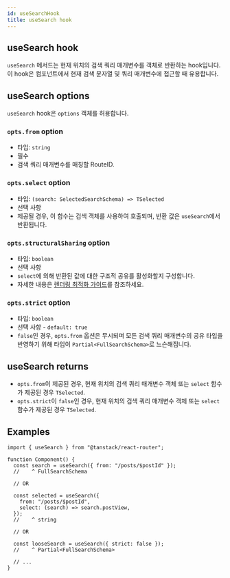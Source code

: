 ```yaml
---
id: useSearchHook
title: useSearch hook
---
```


## useSearch hook

`useSearch` 메서드는 현재 위치의 검색 쿼리 매개변수를 객체로 반환하는 hook입니다. 이 hook은 컴포넌트에서 현재 검색 문자열 및 쿼리 매개변수에 접근할 때 유용합니다.

## useSearch options

`useSearch` hook은 `options` 객체를 허용합니다.

### `opts.from` option

- 타입: `string`
- 필수
- 검색 쿼리 매개변수를 매칭할 RouteID.

### `opts.select` option

- 타입: `(search: SelectedSearchSchema) => TSelected`
- 선택 사항
- 제공될 경우, 이 함수는 검색 객체를 사용하여 호출되며, 반환 값은 `useSearch`에서 반환됩니다.

### `opts.structuralSharing` option

- 타입: `boolean`
- 선택 사항
- `select`에 의해 반환된 값에 대한 구조적 공유를 활성화할지 구성합니다.
- 자세한 내용은 [렌더링 최적화 가이드](../../guide/render-optimizations.md)를 참조하세요.

### `opts.strict` option

- 타입: `boolean`
- 선택 사항 - `default: true`
- `false`인 경우, `opts.from` 옵션은 무시되며 모든 검색 쿼리 매개변수의 공유 타입을 반영하기 위해 타입이 `Partial<FullSearchSchema>`로 느슨해집니다.

## useSearch returns

- `opts.from`이 제공된 경우, 현재 위치의 검색 쿼리 매개변수 객체 또는 `select` 함수가 제공된 경우 `TSelected`.
- `opts.strict`이 `false`인 경우, 현재 위치의 검색 쿼리 매개변수 객체 또는 `select` 함수가 제공된 경우 `TSelected`.

## Examples

```tsx
import { useSearch } from "@tanstack/react-router";

function Component() {
  const search = useSearch({ from: "/posts/$postId" });
  //    ^ FullSearchSchema

  // OR

  const selected = useSearch({
    from: "/posts/$postId",
    select: (search) => search.postView,
  });
  //    ^ string

  // OR

  const looseSearch = useSearch({ strict: false });
  //    ^ Partial<FullSearchSchema>

  // ...
}
```
